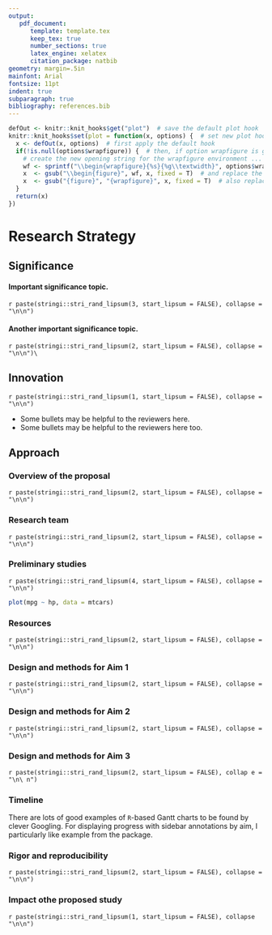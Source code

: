 ```yaml
---
output: 
   pdf_document: 
      template: template.tex
      keep_tex: true
      number_sections: true
      latex_engine: xelatex
      citation_package: natbib
geometry: margin=.5in
mainfont: Arial
fontsize: 11pt
indent: true
subparagraph: true
bibliography: references.bib
---
```


<!-- a clever hack for wrapfig from https://stackoverflow.com/questions/54100806/r-markdown-how-do-i-make-text-float-around-figures -->

```r
defOut <- knitr::knit_hooks$get("plot")  # save the default plot hook 
knitr::knit_hooks$set(plot = function(x, options) {  # set new plot hook ...
  x <- defOut(x, options)  # first apply the default hook
  if(!is.null(options$wrapfigure)) {  # then, if option wrapfigure is given ...
    # create the new opening string for the wrapfigure environment ...
    wf <- sprintf("\\begin{wrapfigure}{%s}{%g\\textwidth}", options$wrapfigure[[1]], options$wrapfigure[[2]])
    x  <- gsub("\\begin{figure}", wf, x, fixed = T)  # and replace the default one with it.
    x  <- gsub("{figure}", "{wrapfigure}", x, fixed = T)  # also replace the environment ending
  }
  return(x)
})
```

# Research Strategy

## Significance

#### Important significance topic.

`r paste(stringi::stri_rand_lipsum(3, start_lipsum = FALSE), collapse = "\n\n")`

#### Another important significance topic.

`r paste(stringi::stri_rand_lipsum(2, start_lipsum = FALSE), collapse = "\n\n")\`

## Innovation

`r paste(stringi::stri_rand_lipsum(1, start_lipsum = FALSE), collapse = "\n\n")`

-   Some bullets may be helpful to the reviewers here.
-   Some bullets may be helpful to the reviewers here too.

## Approach

### Overview of the proposal

`r paste(stringi::stri_rand_lipsum(2, start_lipsum = FALSE), collapse = "\n\n")`

### Research team

`r paste(stringi::stri_rand_lipsum(2, start_lipsum = FALSE), collapse = "\n\n")`

### Preliminary studies

`r paste(stringi::stri_rand_lipsum(4, start_lipsum = FALSE), collapse = "\n\n")`

```{=html}
<!-- 
\begin{wrapfigure}{R}{0.7\textwidth}
\hfill{}\includegraphics[width=.7\textwidth]{image.pdf}
\caption{My Flowchart}\label{fig:unnamed-chunk-2}
\end{wrapfigure} 
-->
```
```r

plot(mpg ~ hp, data = mtcars)
```

### Resources

`r paste(stringi::stri_rand_lipsum(2, start_lipsum = FALSE), collapse = "\n\n")`

### Design and methods for Aim 1

`r paste(stringi::stri_rand_lipsum(2, start_lipsum = FALSE), collapse = "\n\n")`

### Design and methods for Aim 2

`r paste(stringi::stri_rand_lipsum(2, start_lipsum = FALSE), collapse = "\n\n")`

### Design and methods for Aim 3

`r paste(stringi::stri_rand_lipsum(2, start_lipsum = FALSE), collap e = "\n\ n")`

### Timeline

There are lots of good examples of `R`-based Gantt charts to be found by clever Googling.
For displaying progress with sidebar annotations by aim, I particularly like [\underline{this}](https://datascienceplus.com/visualize-your-cvs-timeline-with-r-gantt-style/) example from the [\underline{lares}](https://github.com/laresberndo/lares) package.

### Rigor and reproducibility

`r paste(stringi::stri_rand_lipsum(2, start_lipsum = FALSE), collapse = "\n\n")`

### Impact othe proposed study

`r paste(stringi::stri_rand_lipsum(1, start_lipsum = FALSE), collapse  "\n\n")`
